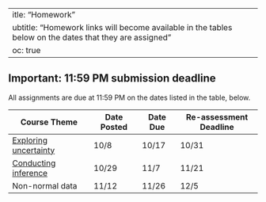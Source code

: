  ---
title: "Homework"
subtitle: "Homework links will become available in the tables below on the dates that they are assigned"
toc: true
---

::: {.callout-important}
## Important: 11:59 PM submission deadline
All assignments are due at 11:59 PM on the dates listed in the table, below. 
:::
 
| Course Theme           | Date Posted  | Date Due  | Re-assessment Deadline |
|------------------------|--------------|-----------|------------------------|
| [Exploring uncertainty](https://classroom.github.com/a/CJ_vQ8h7)  | 10/8         | 10/17     | 10/31                  |
| [Conducting inference](https://classroom.github.com/a/DE-aHQzy)   | 10/29        | 11/7      | 11/21                  |
| Non-normal data        | 11/12        | 11/26     | 12/5                   |   